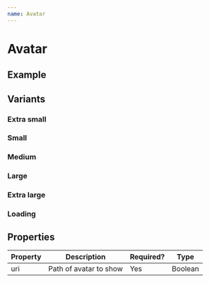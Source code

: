 ```yaml
---
name: Avatar
---
```


# Avatar


<StylerProvider><div /></StylerProvider>

## Example

<Playground>
    <Avatar
        uri="https://source.unsplash.com/200x200/?person"
    />
</Playground>

## Variants

### Extra small

<Playground>
    <Avatar
        uri="https://source.unsplash.com/200x200/?person"
        xs
    />
</Playground>

### Small

<Playground>
    <Avatar
        uri="https://source.unsplash.com/200x200/?person"
        s
    />
</Playground>

### Medium

<Playground>
    <Avatar
        uri="https://source.unsplash.com/200x200/?person"
        m
    />
</Playground>

### Large

<Playground>
    <Avatar
        uri="https://source.unsplash.com/200x200/?person"
        l
    />
</Playground>

### Extra large

<Playground>
    <Avatar
        uri="https://source.unsplash.com/200x200/?person"
        xl
    />
</Playground>

### Loading

<Playground>
    <Avatar
        uri="https://source.unsplash.com/200x200/?person"
        loading
    />
</Playground>

## Properties

|Property |Description            |Required? |Type    |
|---------|-----------------------|----------|--------|
|uri      |Path of avatar to show |Yes       |Boolean |
